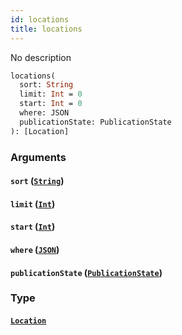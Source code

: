 ```yaml
---
id: locations
title: locations
---
```


No description

```graphql
locations(
  sort: String
  limit: Int = 0
  start: Int = 0
  where: JSON
  publicationState: PublicationState
): [Location]

```

### Arguments

#### `sort` ([`String`](/v1/scalars/string))

#### `limit` ([`Int`](/v1/scalars/int))

#### `start` ([`Int`](/v1/scalars/int))

#### `where` ([`JSON`](/v1/scalars/json))

#### `publicationState` ([`PublicationState`](/v1/enums/publication-state))

### Type

#### [`Location`](/v1/objects/location)
